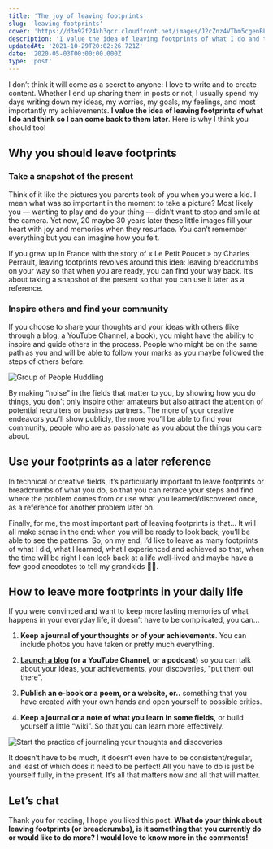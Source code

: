 ```yaml
---
title: 'The joy of leaving footprints'
slug: 'leaving-footprints'
cover: 'https://d3n92f24kh3qcr.cloudfront.net/images/J2cZnz4VTbm5cgenBLC8.jpg'
description: 'I value the idea of leaving footprints of what I do and think so I can come back to them later. Here is why I think you should too!'
updatedAt: '2021-10-29T20:02:26.721Z'
date: '2020-05-03T00:00:00.000Z'
type: 'post'
---
```


I don’t think it will come as a secret to anyone: I love to write and to create content. Whether I end up sharing them in posts or not, I usually spend my days writing down my ideas, my worries, my goals, my feelings, and most importantly my achievements. **I value the idea of leaving footprints of what I do and think so I can come back to them later**. Here is why I think you should too!

## Why you should leave footprints

### Take a snapshot of the present

Think of it like the pictures you parents took of you when you were a kid. I mean what was so important in the moment to take a picture? Most likely you — wanting to play and do your thing — didn’t want to stop and smile at the camera. Yet now, 20 maybe 30 years later these little images fill your heart with joy and memories when they resurface. You can’t remember everything but you can imagine how you felt.

If you grew up in France with the story of « Le Petit Poucet » by Charles Perrault, leaving footprints revolves around this idea: leaving breadcrumbs on your way so that when you are ready, you can find your way back. It’s about taking a snapshot of the present so that you can use it later as a reference.

### Inspire others and find your community

If you choose to share your thoughts and your ideas with others (like through a blog, a YouTube Channel, a book), you might have the ability to inspire and guide others in the process. People who might be on the same path as you and will be able to follow your marks as you maybe followed the steps of others before.

![Group of People Huddling](https://d3n92f24kh3qcr.cloudfront.net/images/su05nVVQDqpMOJVdaDS2.jpg)

By making “noise” in the fields that matter to you, by showing how you do things, you don’t only inspire other amateurs but also attract the attention of potential recruiters or business partners. The more of your creative endeavors you’ll show publicly, the more you’ll be able to find your community, people who are as passionate as you about the things you care about.

## Use your footprints as a later reference

In technical or creative fields, it’s particularly important to leave footprints or breadcrumbs of what you do, so that you can retrace your steps and find where the problem comes from or use what you learned/discovered once, as a reference for another problem later on.

Finally, for me, the most important part of leaving footprints is that... It will all make sense in the end: when you will be ready to look back, you’ll be able to see the patterns. So, on my end, I’d like to leave as many footprints of what I did, what I learned, what I experienced and achieved so that, when the time will be right I can look back at a life well-lived and maybe have a few good anecdotes to tell my grandkids 👴🏾.

## How to leave more footprints in your daily life

If you were convinced and want to keep more lasting memories of what happens in your everyday life, it doesn’t have to be complicated, you can…

1. **Keep a journal of your thoughts or of your achievements**. You can include photos you have taken or pretty much everything.

2. **[Launch a blog](/blog/why-you-should-build-your-own-blog/) (or a YouTube Channel, or a podcast)** so you can talk about your ideas, your achievements, your discoveries, "put them out there".

3. **Publish an e-book or a poem, or a website, or..** something that you have created with your own hands and open yourself to possible critics.

4. **Keep a journal or a note of what you learn in some fields,** or build yourself a little “wiki”. So that you can learn more effectively.

![Start the practice of journaling your thoughts and discoveries](https://d3n92f24kh3qcr.cloudfront.net/images/IeTb4VhrT3q2vr44yE2w.jpg)

It doesn’t have to be much, it doesn’t even have to be consistent/regular, and least of which does it need to be perfect! All you have to do is just be yourself fully, in the present. It’s all that matters now and all that will matter.

## Let’s chat

Thank you for reading, I hope you liked this post. **What do your think about leaving footprints (or breadcrumbs), is it something that you currently do or would like to do more? I would love to know more in the comments!**
